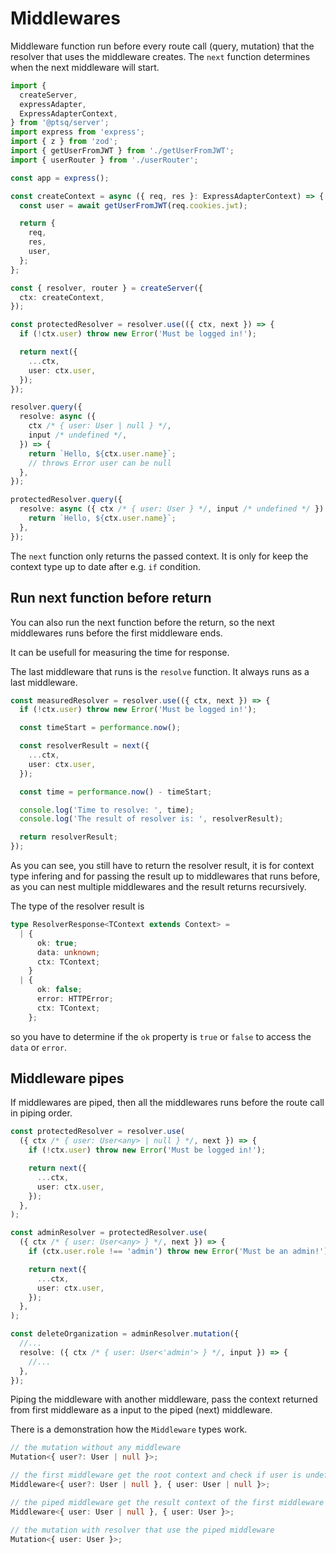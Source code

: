 # Middlewares

Middleware function run before every route call (query, mutation) that the resolver that uses the middleware creates.
The `next` function determines when the next middleware will start.

```ts title="server.ts"
import {
  createServer,
  expressAdapter,
  ExpressAdapterContext,
} from '@ptsq/server';
import express from 'express';
import { z } from 'zod';
import { getUserFromJWT } from './getUserFromJWT';
import { userRouter } from './userRouter';

const app = express();

const createContext = async ({ req, res }: ExpressAdapterContext) => {
  const user = await getUserFromJWT(req.cookies.jwt);

  return {
    req,
    res,
    user,
  };
};

const { resolver, router } = createServer({
  ctx: createContext,
});

const protectedResolver = resolver.use(({ ctx, next }) => {
  if (!ctx.user) throw new Error('Must be logged in!');

  return next({
    ...ctx,
    user: ctx.user,
  });
});

resolver.query({
  resolve: async ({
    ctx /* { user: User | null } */,
    input /* undefined */,
  }) => {
    return `Hello, ${ctx.user.name}`;
    // throws Error user can be null
  },
});

protectedResolver.query({
  resolve: async ({ ctx /* { user: User } */, input /* undefined */ }) => {
    return `Hello, ${ctx.user.name}`;
  },
});
```

The `next` function only returns the passed context.
It is only for keep the context type up to date after e.g. `if` condition.

## Run next function before return

You can also run the next function before the return, so the next middlewares runs before the first middleware ends.

It can be usefull for measuring the time for response.

The last middleware that runs is the `resolve` function. It always runs as a last middleware.

```ts title="server.ts"
const measuredResolver = resolver.use(({ ctx, next }) => {
  if (!ctx.user) throw new Error('Must be logged in!');

  const timeStart = performance.now();

  const resolverResult = next({
    ...ctx,
    user: ctx.user,
  });

  const time = performance.now() - timeStart;

  console.log('Time to resolve: ', time);
  console.log('The result of resolver is: ', resolverResult);

  return resolverResult;
});
```

As you can see, you still have to return the resolver result, it is for context type infering and for passing the result up to middlewares that runs before, as you can nest multiple middlewares and the result returns recursively.

The type of the resolver result is

```ts
type ResolverResponse<TContext extends Context> =
  | {
      ok: true;
      data: unknown;
      ctx: TContext;
    }
  | {
      ok: false;
      error: HTTPError;
      ctx: TContext;
    };
```

so you have to determine if the `ok` property is `true` or `false` to access the `data` or `error`.

## Middleware pipes

If middlewares are piped, then all the middlewares runs before the route call in piping order.

```ts title="server.ts"
const protectedResolver = resolver.use(
  ({ ctx /* { user: User<any> | null } */, next }) => {
    if (!ctx.user) throw new Error('Must be logged in!');

    return next({
      ...ctx,
      user: ctx.user,
    });
  },
);

const adminResolver = protectedResolver.use(
  ({ ctx /* { user: User<any> } */, next }) => {
    if (ctx.user.role !== 'admin') throw new Error('Must be an admin!');

    return next({
      ...ctx,
      user: ctx.user,
    });
  },
);

const deleteOrganization = adminResolver.mutation({
  //...
  resolve: ({ ctx /* { user: User<'admin'> } */, input }) => {
    //...
  },
});
```

Piping the middleware with another middleware, pass the context returned from first middleware as a input to the piped (next) middleware.

There is a demonstration how the `Middleware` types work.

```ts
// the mutation without any middleware
Mutation<{ user?: User | null }>;

// the first middleware get the root context and check if user is undefined
Middleware<{ user?: User | null }, { user: User | null }>;

// the piped middleware get the result context of the first middleware and check if user is null
Middleware<{ user: User | null }, { user: User }>;

// the mutation with resolver that use the piped middleware
Mutation<{ user: User }>;
```
